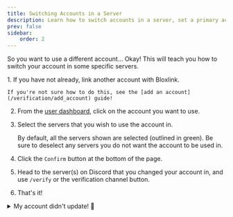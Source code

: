 ```yaml
---
title: Switching Accounts in a Server
description: Learn how to switch accounts in a server, set a primary account, and remove an account.
prev: false
sidebar:
    order: 2
---
```



So you want to use a different account... Okay! This will teach you how to switch your account in some specific
servers.


<Steps>
1. If you have not already, link another account with Bloxlink.

    If you're not sure how to do this, see the [add an account](/verification/add_account) guide!

2. From the <a href="https://blox.link/dashboard/user" target="_blank">user dashboard</a>, click on the account you want to use.

3. Select the servers that you wish to use the account in.

    By default, all the servers shown are selected (outlined in green). Be sure to deselect any servers you do 
    not want the account to be used in.

4. Click the `Confirm` button at the bottom of the page.

5. Head to the server(s) on Discord that you changed your account in, and use `/verify` or the verification channel button.

6. That's it!
</Steps>

<details>
    <summary> My account didn't update! 🙁 </summary>

    Try waiting up to 15 minutes, and then try using the `/verify` command or the verification channel button.

    If you are still having issues after then, please head to the [Bloxlink support server](https://blox.link/support) for some help.
</details>


